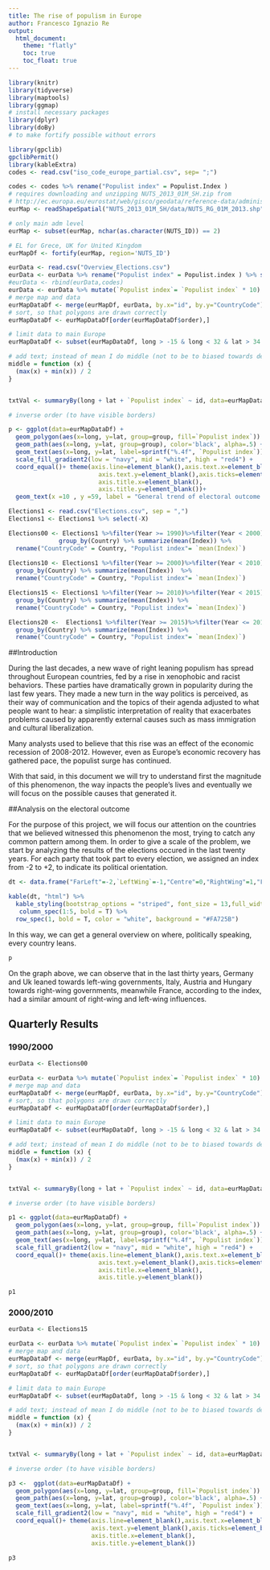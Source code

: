 ```yaml
---
title: The rise of populism in Europe
author: Francesco Ignazio Re
output:
  html_document:
    theme: "flatly" 
    toc: true
    toc_float: true
---
```

```r
library(knitr)
library(tidyverse)
library(maptools)
library(ggmap)
# install necessary packages
library(dplyr)
library(doBy)
# to make fortify possible without errors

library(gpclib)
gpclibPermit()
library(kableExtra)
codes <- read.csv("iso_code_europe_partial.csv", sep= ";")

codes <- codes %>% rename("Populist index" = Populist.Index )
# requires downloading and unzipping NUTS_2013_01M_SH.zip from
# http://ec.europa.eu/eurostat/web/gisco/geodata/reference-data/administrative-units-statistical-units
eurMap <- readShapeSpatial("NUTS_2013_01M_SH/data/NUTS_RG_01M_2013.shp")

# only main adm level
eurMap <- subset(eurMap, nchar(as.character(NUTS_ID)) == 2)

# EL for Grece, UK for United Kingdom
eurMapDf <- fortify(eurMap, region='NUTS_ID')

eurData <- read.csv("Overview_Elections.csv")
eurData <- eurData %>% rename("Populist index" = Populist.index ) %>% select(-X)
#eurData <- rbind(eurData,codes)
eurData <- eurData %>% mutate(`Populist index`= `Populist index` * 10)
# merge map and data
eurMapDataDf <- merge(eurMapDf, eurData, by.x="id", by.y="CountryCode")
# sort, so that polygons are drawn correctly
eurMapDataDf <- eurMapDataDf[order(eurMapDataDf$order),]

# limit data to main Europe
eurMapDataDf <- subset(eurMapDataDf, long > -15 & long < 32 & lat > 34 & lat < 75)

# add text; instead of mean I do middle (not to be to biased towards detailed coastlines)
middle = function (x) {
  (max(x) + min(x)) / 2
}  


txtVal <- summaryBy(long + lat + `Populist index` ~ id, data=eurMapDataDf, FUN=middle, keep.names=T)

# inverse order (to have visible borders)

p <- ggplot(data=eurMapDataDf) +
  geom_polygon(aes(x=long, y=lat, group=group, fill=`Populist index`)) +
  geom_path(aes(x=long, y=lat, group=group), color='black', alpha=.5) +
  geom_text(aes(x=long, y=lat, label=sprintf("%.4f", `Populist index`)), data=txtVal, col="black",cex=3,fontface =2) +
  scale_fill_gradient2(low = "navy", mid = "white", high = "red4") +
  coord_equal()+ theme(axis.line=element_blank(),axis.text.x=element_blank(),
                         axis.text.y=element_blank(),axis.ticks=element_blank(),
                         axis.title.x=element_blank(),
                         axis.title.y=element_blank())+
  geom_text(x =10 , y =59, label = "General trend of electoral outcome \n from 1992 to present")

Elections1 <- read.csv("Elections.csv", sep = ",")
Elections1 <- Elections1 %>% select(-X)

Elections00 <- Elections1 %>%filter(Year >= 1990)%>%filter(Year < 2000) %>%
              group_by(Country) %>% summarize(mean(Index)) %>%
  rename("CountryCode" = Country, "Populist index"= `mean(Index)`)
              
Elections10 <- Elections1 %>%filter(Year >= 2000)%>%filter(Year < 2010) %>%
  group_by(Country) %>% summarize(mean(Index))  %>%
  rename("CountryCode" = Country, "Populist index"= `mean(Index)`)

Elections15 <- Elections1 %>%filter(Year >= 2010)%>%filter(Year < 2015) %>%
  group_by(Country) %>% summarize(mean(Index)) %>%
  rename("CountryCode" = Country, "Populist index"= `mean(Index)`)

Elections20 <-  Elections1 %>%filter(Year >= 2015)%>%filter(Year <= 2018)%>%
  group_by(Country) %>% summarize(mean(Index)) %>%
  rename("CountryCode" = Country, "Populist index"= `mean(Index)`)


```


##Introduction

During the last decades, a new wave of right leaning populism has spread throughout European countries, fed by a rise in xenophobic and racist behaviors. These parties have dramatically grown in popularity during the last few years. They made a new turn in the way politics is perceived, as their way of communication and the topics of their agenda adjusted to what people want to hear: a simplistic interpretation of reality that exacerbates problems caused by apparently external causes such as mass immigration and cultural liberalization.

Many analysts used to believe that this rise was an effect of the economic recession of 2008-2012. However, even as Europe’s economic recovery has gathered pace, the populist surge has continued.

With that said, in this document we will try to understand first the magnitude of this phenomenon, the way inpacts the people's lives and eventually we will focus on the possible causes that generated it. 

##Analysis on the electoral outcome

For the purpose of this project, we will focus our attention on the countries that we believed witnessed this phenomenon the most, trying to catch any common pattern among them. In order to give a scale of the problem, we start by analyzing the results of the elections occured in the last twenty years. For each party that took part to every election, we assigned an index from -2 to +2, to indicate its political orientation. 

```r
dt <- data.frame("FarLeft"=-2,`LeftWing`=-1,"Centre"=0,"RightWing"=1,"FarRight"=2)

kable(dt, "html") %>%
  kable_styling(bootstrap_options = "striped", font_size = 13,full_width = F) %>%
   column_spec(1:5, bold = T) %>%
  row_spec(1, bold = T, color = "white", background = "#FA725B")

```

In this way, we can get a general overview on where, politically speaking, every country leans. 

<div style="position: align; top: 0; right: 0;">

```r
p

```
</div>

On the graph above, we can observe that in the last thirty years, Germany and Uk leaned towards left-wing governments, Italy, Austria and Hungary towards right-wing governments, meanwhile France, according to the index, had a similar amount of right-wing and left-wing influences. 

## Quarterly Results {.tabset .tabset-fade .tabset-pills}

### 1990/2000
```r

eurData <- Elections00

eurData <- eurData %>% mutate(`Populist index`= `Populist index` * 10)
# merge map and data
eurMapDataDf <- merge(eurMapDf, eurData, by.x="id", by.y="CountryCode")
# sort, so that polygons are drawn correctly
eurMapDataDf <- eurMapDataDf[order(eurMapDataDf$order),]

# limit data to main Europe
eurMapDataDf <- subset(eurMapDataDf, long > -15 & long < 32 & lat > 34 & lat < 75)

# add text; instead of mean I do middle (not to be to biased towards detailed coastlines)
middle = function (x) {
  (max(x) + min(x)) / 2
}  


txtVal <- summaryBy(long + lat + `Populist index` ~ id, data=eurMapDataDf, FUN=middle, keep.names=T)

# inverse order (to have visible borders)

p1 <- ggplot(data=eurMapDataDf) +
  geom_polygon(aes(x=long, y=lat, group=group, fill=`Populist index`)) +
  geom_path(aes(x=long, y=lat, group=group), color='black', alpha=.5) +
  geom_text(aes(x=long, y=lat, label=sprintf("%.4f", `Populist index`)), data=txtVal, col="black",cex=3,fontface =2) +
  scale_fill_gradient2(low = "navy", mid = "white", high = "red4") +
  coord_equal()+ theme(axis.line=element_blank(),axis.text.x=element_blank(),
                         axis.text.y=element_blank(),axis.ticks=element_blank(),
                         axis.title.x=element_blank(),
                         axis.title.y=element_blank())

p1

```




### 2000/2010

```r

eurData <- Elections15

eurData <- eurData %>% mutate(`Populist index`= `Populist index` * 10)
# merge map and data
eurMapDataDf <- merge(eurMapDf, eurData, by.x="id", by.y="CountryCode")
# sort, so that polygons are drawn correctly
eurMapDataDf <- eurMapDataDf[order(eurMapDataDf$order),]

# limit data to main Europe
eurMapDataDf <- subset(eurMapDataDf, long > -15 & long < 32 & lat > 34 & lat < 75)

# add text; instead of mean I do middle (not to be to biased towards detailed coastlines)
middle = function (x) {
  (max(x) + min(x)) / 2
}  


txtVal <- summaryBy(long + lat + `Populist index` ~ id, data=eurMapDataDf, FUN=middle, keep.names=T)

# inverse order (to have visible borders)

p3 <-  ggplot(data=eurMapDataDf) +
  geom_polygon(aes(x=long, y=lat, group=group, fill=`Populist index`)) +
  geom_path(aes(x=long, y=lat, group=group), color='black', alpha=.5) +
  geom_text(aes(x=long, y=lat, label=sprintf("%.4f", `Populist index`)), data=txtVal, col="black",cex=3,fontface =2) +
  scale_fill_gradient2(low = "navy", mid = "white", high = "red4") +
  coord_equal()+ theme(axis.line=element_blank(),axis.text.x=element_blank(),
                       axis.text.y=element_blank(),axis.ticks=element_blank(),
                       axis.title.x=element_blank(),
                       axis.title.y=element_blank())

p3
```



